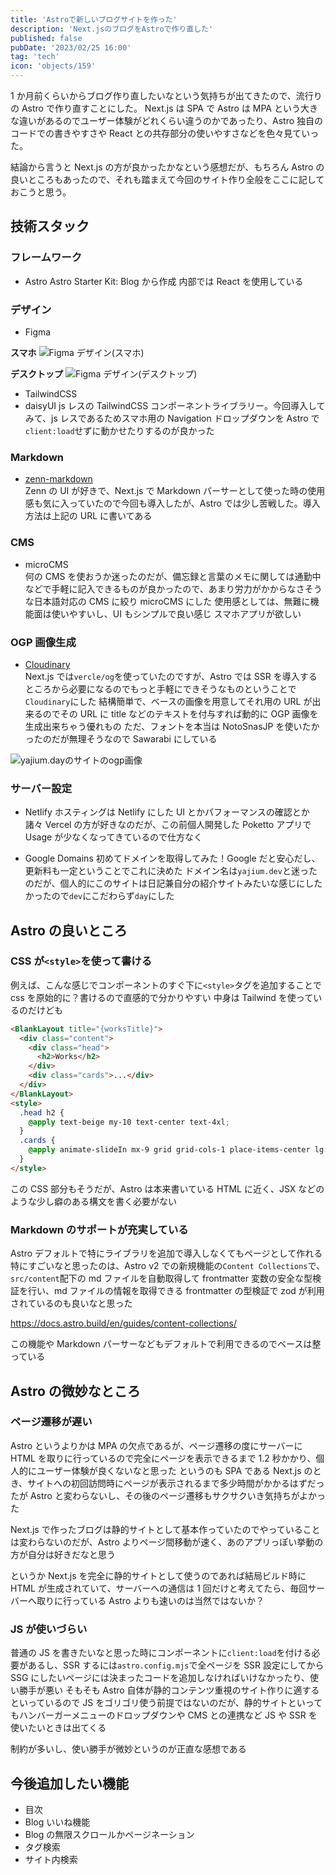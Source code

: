```yaml
---
title: 'Astroで新しいブログサイトを作った'
description: 'Next.jsのブログをAstroで作り直した'
published: false
pubDate: '2023/02/25 16:00'
tag: 'tech'
icon: 'objects/159'
---
```


1 か月前くらいからブログ作り直したいなという気持ちが出てきたので、流行りの Astro で作り直すことにした。
Next.js は SPA で Astro は MPA という大きな違いがあるのでユーザー体験がどれくらい違うのかであったり、Astro 独自のコードでの書きやすさや React との共存部分の使いやすさなどを色々見ていった。

結論から言うと Next.js の方が良かったかなという感想だが、もちろん Astro の良いところもあったので、それも踏まえて今回のサイト作り全般をここに記しておこうと思う。

## 技術スタック

### フレームワーク

- Astro
  Astro Starter Kit: Blog から作成
  内部では React を使用している

### デザイン

- Figma

**スマホ**
![Figma デザイン(スマホ)](https://images.site.yajihum.dev/images/2023/02/create_new_blog/figma_smartphone.png)

**デスクトップ**
![Figma デザイン(デスクトップ)](https://images.site.yajihum.dev/images/2023/02/create_new_blog/figma_desctop.png)

- TailwindCSS
- daisyUI
  js レスの TailwindCSS コンポーネントライブラリー。今回導入してみて、js レスであるためスマホ用の Navigation ドロップダウンを Astro で `client:load`せずに動かせたりするのが良かった

### Markdown

- [zenn-markdown](https://zenn.dev/rorisutarou/articles/ec3871ec55693d)  
  Zenn の UI が好きで、Next.js で Markdown パーサーとして使った時の使用感も気に入っていたので今回も導入したが、Astro では少し苦戦した。導入方法は上記の URL に書いてある

### CMS

- microCMS  
  何の CMS を使おうか迷ったのだが、備忘録と言葉のメモに関しては通勤中などで手軽に記入できるものが良かったので、あまり労力がかからなさそうな日本語対応の CMS に絞り microCMS にした
  使用感としては、無難に機能面は使いやすいし、UI もシンプルで良い感じ
  スマホアプリが欲しい

### OGP 画像生成

- [Cloudinary](https://catnose.me/notes/cloudinary-dynamic-ogp-image)  
  Next.js では`vercle/og`を使っていたのですが、Astro では SSR を導入するところから必要になるのでもっと手軽にできそうなものということで`Cloudinary`にした
  結構簡単で、ベースの画像を用意してそれ用の URL が出来るのでその URL に title などのテキストを付与すれば動的に OGP 画像を生成出来ちゃう優れもの
  ただ、フォントを本当は NotoSnasJP を使いたかったのだが無理そうなので Sawarabi にしている

![yajium.dayのサイトのogp画像](https://images.site.yajihum.dev/images/2023/02/create_new_blog/ogp_image.png)

### サーバー設定

- Netlify
  ホスティングは Netlify にした
  UI とかパフォーマンスの確認とか諸々 Vercel の方が好きなのだが、この前個人開発した Poketto アプリで Usage が少なくなってきているので仕方なく

- Google Domains
  初めてドメインを取得してみた！Google だと安心だし、更新料も一定ということでこれに決めた
  ドメイン名は`yajium.dev`と迷ったのだが、個人的にこのサイトは日記兼自分の紹介サイトみたいな感じにしたかったので`dev`にこだわらず`day`にした

## Astro の良いところ

### CSS が`<style>`を使って書ける

例えば、こんな感じでコンポーネントのすぐ下に`<style>`タグを追加することで css を原始的に？書けるので直感的で分かりやすい
中身は Tailwind を使っているのだけども

```html :works.astro
<BlankLayout title="{worksTitle}">
  <div class="content">
    <div class="head">
      <h2>Works</h2>
    </div>
    <div class="cards">...</div>
  </div>
</BlankLayout>
<style>
  .head h2 {
    @apply text-beige my-10 text-center text-4xl;
  }
  .cards {
    @apply animate-slideIn mx-9 grid grid-cols-1 place-items-center lg:grid-cols-3 lg:gap-6;
  }
</style>
```

この CSS 部分もそうだが、Astro は本来書いている HTML に近く、JSX などのような少し癖のある構文を書く必要がない

### Markdown のサポートが充実している

Astro デフォルトで特にライブラリを追加で導入しなくてもページとして作れる
特にすごいなと思ったのは、Astro v2 での新規機能の`Content Collections`で、`src/content`配下の md ファイルを自動取得して frontmatter 変数の安全な型検証を行い、md ファイルの情報を取得できる
frontmatter の型検証で zod が利用されているのも良いなと思った

https://docs.astro.build/en/guides/content-collections/

この機能や Markdown パーサーなどもデフォルトで利用できるのでベースは整っている

## Astro の微妙なところ

### ページ遷移が遅い

Astro というよりかは MPA の欠点であるが、ページ遷移の度にサーバーに HTML を取りに行っているので完全にページを表示できるまで 1.2 秒かかり、個人的にユーザー体験が良くないなと思った
というのも SPA である Next.js のとき、サイトへの初回訪問時にページが表示されるまで多少時間がかかるはずだったが Astro と変わらないし、その後のページ遷移もサクサクいき気持ちがよかった

Next.js で作ったブログは静的サイトとして基本作っていたのでやっていることは変わらないのだが、Astro よりページ間移動が速く、あのアプリっぽい挙動の方が自分は好きだなと思う

というか Next.js を完全に静的サイトとして使うのであれば結局ビルド時に HTML が生成されていて、サーバーへの通信は 1 回だけと考えてたら、毎回サーバーへ取りに行っている Astro よりも速いのは当然ではないか？

### JS が使いづらい

普通の JS を書きたいなと思った時にコンポーネントに`client:load`を付ける必要があるし、SSR するには`astro.config.mjs`で全ページを SSR 設定にしてから SSG にしたいページには決まったコードを追加しなければいけなかったり、使い勝手が悪い
そもそも Astro 自体が静的コンテンツ重視のサイト作りに適するといっているので JS をゴリゴリ使う前提ではないのだが、静的サイトといってもハンバーガーメニューのドロップダウンや CMS との連携など JS や SSR を使いたいときは出てくる

制約が多いし、使い勝手が微妙というのが正直な感想である

## 今後追加したい機能

- 目次
- Blog いいね機能
- Blog の無限スクロールかページネーション
- タグ検索
- サイト内検索
